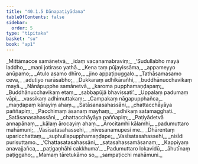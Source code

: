 ```yaml
---
title: "40.1.5 Dānapaṭiyādana"
tableOfContents: false
sidebar:
  order: 5
type: "tipitaka"
basket: "su"
book: "ap1"
---
```



<DynamicBreadcrumb />

<Division number="55" book="ap1">

<Paragraph number="4352" type="verses" book="ap1">
_Mittāmacce samānetvā,_  
_idaṃ vacanamabraviṃ;_  
_‘Sudullabho mayā laddho,_  
_maṇi jotiraso yathā._  

</Paragraph>

</Division>
<Division number="56" book="ap1">

<Paragraph number="4353" type="verses" book="ap1">
_Kena taṃ pūjayissāma,_  
_appameyyo anūpamo;_  
_Atulo asamo dhīro,_  
_jino appaṭipuggalo._  

</Paragraph>

</Division>
<Division number="57" book="ap1">

<Paragraph number="4354" type="verses" book="ap1">
_Tathāsamasamo ceva,_  
_adutiyo narāsabho;_  
_Dukkaraṃ adhikārañhi,_  
_buddhānucchavikaṃ mayā._  

</Paragraph>

</Division>
<Division number="58" book="ap1">

<Paragraph number="4355" type="verses" book="ap1">
_Nānāpupphe samānetvā,_  
_karoma pupphamaṇḍapaṃ;_  
_Buddhānucchavikaṃ etaṃ,_  
_sabbapūjā bhavissati’._  

</Paragraph>

</Division>
<Division number="59" book="ap1">

<Paragraph number="4356" type="verses" book="ap1">
_Uppalaṃ padumaṃ vāpi,_  
_vassikaṃ adhimuttakaṃ;_  
_Campakaṃ nāgapupphañca,_  
_maṇḍapaṃ kārayiṃ ahaṃ._  

</Paragraph>

</Division>
<Division number="60" book="ap1">

<Paragraph number="4357" type="verses" book="ap1">
_Satāsanasahassāni,_  
_chattacchāyāya paññapiṃ;_  
_Pacchimaṃ āsanaṃ mayhaṃ,_  
_adhikaṃ satamagghati._  

</Paragraph>

</Division>
<Division number="61" book="ap1">

<Paragraph number="4358" type="verses" book="ap1">
_Satāsanasahassāni,_  
_chattacchāyāya paññapiṃ;_  
_Paṭiyādetvā annapānaṃ,_  
_kālaṃ ārocayiṃ ahaṃ._  

</Paragraph>

</Division>
<Division number="62" book="ap1">

<Paragraph number="4359" type="verses" book="ap1">
_Ārocitamhi kālamhi,_  
_padumuttaro mahāmuni;_  
_Vasīsatasahassehi,_  
_nivesanamupesi me._  

</Paragraph>

</Division>
<Division number="63" book="ap1">

<Paragraph number="4360" type="verses" book="ap1">
_Dhārentaṃ uparicchattaṃ,_  
_suphullapupphamaṇḍape;_  
_Vasīsatasahassehi,_  
_nisīdi purisuttamo._  

</Paragraph>

</Division>
<Division number="64" book="ap1">

<Paragraph number="4361" type="verses" book="ap1">
_‘Chattasatasahassāni,_  
_satasahassamāsanaṃ;_  
_Kappiyaṃ anavajjañca,_  
_paṭigaṇhāhi cakkhuma’._  

</Paragraph>

</Division>
<Division number="65" book="ap1">

<Paragraph number="4362" type="verses" book="ap1">
_Padumuttaro lokavidū,_  
_āhutīnaṃ paṭiggaho;_  
_Mamaṃ tāretukāmo so,_  
_sampaṭicchi mahāmuni._
</Paragraph>
</Division>